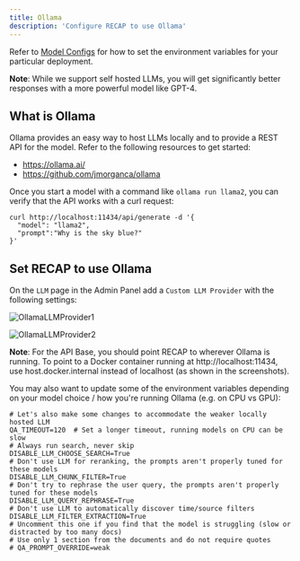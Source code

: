 ```yaml
---
title: Ollama
description: 'Configure RECAP to use Ollama'
---
```


Refer to [Model Configs](https://docs.RECAP.work/gen_ai_configs/overview#model-configs) for how to set the
environment variables for your particular deployment.

**Note**: While we support self hosted LLMs, you will get significantly better responses with a more powerful
model like GPT-4.

## What is Ollama
Ollama provides an easy way to host LLMs locally and to provide a REST API for the model.
Refer to the following resources to get started:
- https://ollama.ai/
- https://github.com/jmorganca/ollama

Once you start a model with a command like `ollama run llama2`, you can verify that the API works with a curl request:
```
curl http://localhost:11434/api/generate -d '{
  "model": "llama2",
  "prompt":"Why is the sky blue?"
}'
```

## Set RECAP to use Ollama

On the `LLM` page in the Admin Panel add a `Custom LLM Provider` with the following settings:

![OllamaLLMProvider1](/images/gen_ai/OllamaLLMProvider1.png)

![OllamaLLMProvider2](/images/gen_ai/OllamaLLMProvider2.png)

**Note**: For the API Base, you should point RECAP to wherever Ollama is running. To point to 
a Docker container running at http://localhost:11434, use host.docker.internal instead of localhost 
(as shown in the screenshots).

You may also want to update some of the environment variables depending on your model choice / how 
you're running Ollama (e.g. on CPU vs GPU):
```
# Let's also make some changes to accommodate the weaker locally hosted LLM
QA_TIMEOUT=120  # Set a longer timeout, running models on CPU can be slow
# Always run search, never skip
DISABLE_LLM_CHOOSE_SEARCH=True
# Don't use LLM for reranking, the prompts aren't properly tuned for these models
DISABLE_LLM_CHUNK_FILTER=True
# Don't try to rephrase the user query, the prompts aren't properly tuned for these models
DISABLE_LLM_QUERY_REPHRASE=True
# Don't use LLM to automatically discover time/source filters
DISABLE_LLM_FILTER_EXTRACTION=True
# Uncomment this one if you find that the model is struggling (slow or distracted by too many docs)
# Use only 1 section from the documents and do not require quotes
# QA_PROMPT_OVERRIDE=weak
```
